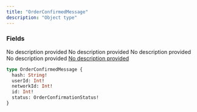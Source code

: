 ```yaml
---
title: "OrderConfirmedMessage"
description: "Object type"
---
```


### Fields

<ResponseField name="hash" type="String!" required>
  No description provided
</ResponseField>

<ResponseField name="userId" type="Int!" required>
  No description provided
</ResponseField>

<ResponseField name="networkId" type="Int!" required>
  No description provided
</ResponseField>

<ResponseField name="id" type="Int!" required>
  No description provided
</ResponseField>

<a href="/api-reference/types/orderconfirmationstatus">
  <ResponseField name="status" type="OrderConfirmationStatus!" required>
    No description provided
  </ResponseField>
</a>


```graphql OrderConfirmedMessage
type OrderConfirmedMessage {
  hash: String!
  userId: Int!
  networkId: Int!
  id: Int!
  status: OrderConfirmationStatus!
}
```

